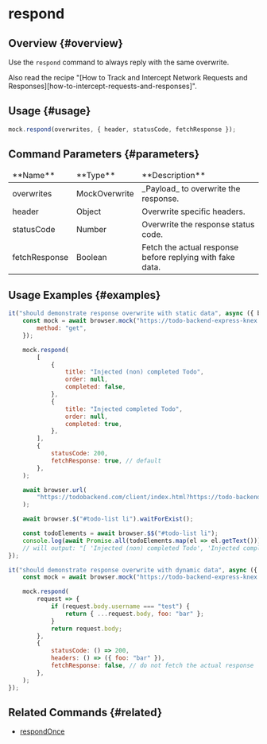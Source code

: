 
# respond

## Overview {#overview}

Use the `respond` command to always reply with the same overwrite.

<Admonition type="info">
    Also read the recipe "[How to Track and Intercept Network Requests and
    Responses][how-to-intercept-requests-and-responses]".
</Admonition>

## Usage {#usage}

```javascript
mock.respond(overwrites, { header, statusCode, fetchResponse });
```

## Command Parameters {#parameters}

<table>
<thead>
<tr><td>**Name**</td><td>**Type**</td><td>**Description**</td></tr>
</thead>
<tbody>
<tr><td>overwrites</td><td>MockOverwrite</td><td>_Payload_ to overwrite the response.</td></tr>
<tr><td>header</td><td>Object</td><td>Overwrite specific headers.</td></tr>
<tr><td>statusCode</td><td>Number</td><td>Overwrite the response status code.</td></tr>
<tr><td>fetchResponse</td><td>Boolean</td><td>Fetch the actual response before replying with fake data.</td></tr>

</tbody>
</table>

## Usage Examples {#examples}

```javascript
it("should demonstrate response overwrite with static data", async ({ browser }) => {
    const mock = await browser.mock("https://todo-backend-express-knex.herokuapp.com/", {
        method: "get",
    });

    mock.respond(
        [
            {
                title: "Injected (non) completed Todo",
                order: null,
                completed: false,
            },
            {
                title: "Injected completed Todo",
                order: null,
                completed: true,
            },
        ],
        {
            statusCode: 200,
            fetchResponse: true, // default
        },
    );

    await browser.url(
        "https://todobackend.com/client/index.html?https://todo-backend-express-knex.herokuapp.com/",
    );

    await browser.$("#todo-list li").waitForExist();

    const todoElements = await browser.$$("#todo-list li");
    console.log(await Promise.all(todoElements.map(el => el.getText())));
    // will output: "[ 'Injected (non) completed Todo', 'Injected completed Todo' ]"
});

it("should demonstrate response overwrite with dynamic data", async ({ browser }) => {
    const mock = await browser.mock("https://todo-backend-express-knex.herokuapp.com/");

    mock.respond(
        request => {
            if (request.body.username === "test") {
                return { ...request.body, foo: "bar" };
            }
            return request.body;
        },
        {
            statusCode: () => 200,
            headers: () => ({ foo: "bar" }),
            fetchResponse: false, // do not fetch the actual response
        },
    );
});
```

## Related Commands {#related}

-   [respondOnce](../respondOnce)

[how-to-intercept-requests-and-responses]: ../../../guides/how-to-intercept-requests-and-responses

